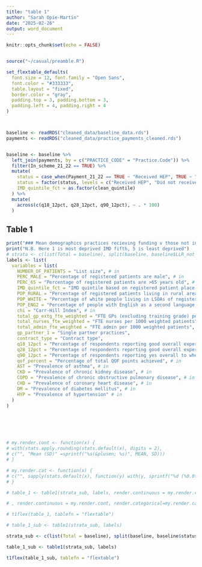 ---
title: "table 1"
author: "Sarah Opie-Martin"
date: "2025-02-26"
output: word_document
---

```{r setup, include=FALSE}
knitr::opts_chunk$set(echo = FALSE)


source("~/casual/preamble.R")

set_flextable_defaults(
  font.size = 12, font.family = "Open Sans",
  font.color = "#333333",
  table.layout = "fixed",
  border.color = "gray",
  padding.top = 3, padding.bottom = 3,
  padding.left = 4, padding.right = 4
)



baseline <- readRDS("cleaned_data/baseline_data.rds")
payments <- readRDS("cleaned_data/practice_payments_cleaned.rds")


baseline <- baseline %>%
  left_join(payments, by = c("PRACTICE_CODE" = "Practice.Code")) %>%
  filter(In_scheme_21_22 == TRUE) %>%
  mutate(
    status = case_when(Payment_21_22 == TRUE ~ "Received HEP", TRUE ~ "Did not receive HEP"),
    status = factor(status, levels = c("Received HEP", "Did not receive HEP")),
    IMD_quintile_fct = as.factor(clean_quintile)
  ) %>%
  mutate(
    across(c(q18_12pct, q28_12pct, q90_12pct), ~ . * 100)
  )
```

## Table 1

```{r overall_t1}
print("### Mean demographics practices recieving funding v those not in LLR - does not include 7 practices that were involved in mergers (May 2021)")
print("N.B. Here 1 is most deprived IMD fifth, 5 is least deprived")
# strata <- c(list(Total = baseline), split(baseline, baseline$LLR_not_ROE))
labels <- list(
  variables = list(
    NUMBER_OF_PATIENTS = "List size", # in
    PERC_MALE = "Percentage of registered patients are male", # in
    PERC_65 = "Percentage of registered patients are >65 years old", # in
    IMD_quintile_fct = "IMD quintile based on registered patient place of residence", # in
    POP_RURAL = "Percentage of registered patients living in rural areas", # in
    POP_WHITE = "Percentage of white people living in LSOAs of registered patients", # in
    POP_ENG2 = "Percentage of people with English as a second language living in LSOAs of registered patients", # in
    chi = "Carr-Hill Index", # in
    total_gp_extg_fte_weighted = "FTE GPs (excluding training grade) per 1000 weighted patients", # in
    total_nurses_fte_weighted = "FTE nurses per 1000 weighted patients", # in
    total_admin_fte_weighted = "FTE admin per 1000 weighted patients", # in
    gp_partner_1 = "Single partner practices",
    contract_type = "Contract type",
    q18_12pct = "Percentage of respondents reporting good overall experience of booking an appointment", # in
    q28_12pct = "Percentage of respondents reporting good overall experience of their GP practice", # in
    q90_12pct = "Percentage of respondents reporting yes overall to whether their needs were met at their last appointment", # in
    qof_percent = "Percentage of total QOF points achieved", # in
    AST = "Prevalence of asthma", # in
    CKD = "Prevalence of chronic kidney disease", # in
    COPD = "Prevalence of chronic obstructive pulmonary disease", # in
    CHD = "Prevalence of coronary heart disease", # in
    DM = "Prevalence of diabetes mellitus", # in
    HYP = "Prevalence of hypertension" # in
  )
)






# my.render.cont <- function(x) {
# with(stats.apply.rounding(stats.default(x), digits = 2),
# c("", "Mean (SD)" =sprintf("%s(&plusmn; %s)", MEAN, SD)))
# }

# my.render.cat <- function(x) {
# c("", sapply(stats.default(x), function(y) with(y, sprintf("%d (%0.0f %%)", FREQ, PCT))))
# }

# table_1 <- table1(strata_sub, labels, render.continuous = my.render.cont, render.categorical=my.render.cat)

# , render.continuous = my.render.cont, render.categorical=my.render.cat)

# t1flex(table_1, tablefn = "flextable")

# table_1_sub <- table1(strata_sub, labels)
```

```{r subgroup_t1}
strata_sub <- c(list(Total = baseline), split(baseline, baseline$status))

table_1_sub <- table1(strata_sub, labels)

t1flex(table_1_sub, tablefn = "flextable")
```
